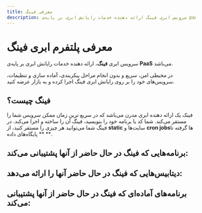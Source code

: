 ```yaml
---
title: معرفی فینگ
description: سرویس ابری فینگ ارائه دهنده خدمات رایانش ابری بر پایه‌ی paas می‌باشد
---
```



# معرفی پلتفرم ابری فینگ

سرویس ابری **فینگ**، ارائه دهنده خدمات رایانش ابری بر پایه‌ی **PaaS** می‌باشد. 

در محیطی امن، سریع و بدون انجام مراحل پیکربندی، آماده سازی و تنظیمات، سرویس‌های خود را بر روی رایانش ابری فینگ اجرا کرده و به بازار عرضه کنید.

## فینگ چیست؟

فینک یک ارائه دهنده ابری مدرن می‌باشد که در سریع ترین زمان ممکن سرویس شما را مستقر می‌کند.
شما کد یا برنامه خود را بنویسید، فینگ آن را ساخته و اجرا می‌کند.
در فینگ شما می‌توانید هر چیزی را مستقر کنید، از **static** سایت‌ها و **cron jobs**‌ها گرفته تا ** پایگاه‌های داده **.

## برنامه‌هایی که فینگ در حال حاضر از آنها پشتیبانی می‌کند:

<Catalog>
  <AppCatalog  platform="node" title="NodeJS" href="/platform/node" />
  <AppCatalog  platform="static" title="Static" href="/platform/static" />
  <AppCatalog  platform="react" title="React" href="/platform/react" />
  <AppCatalog  platform="next" title="Next.js" href="/platform/next" />
  <AppCatalog  platform="nuxt" title="Nuxt.js" href="/platform/nuxt" />
  <AppCatalog  platform="vue" title="Vue" href="/platform/vue" />
  <AppCatalog  platform="gatsby" title="Gatsby" href="/platform/gatsby" />
  <AppCatalog  platform="flask" title="Flask" href="/platform/flask" />
  <AppCatalog  platform="docker" title="Docker" href="/platform/docker" />
  <AppCatalog  platform="angular" title="Angular" href="/platform/angular" />
  <AppCatalog  platform="nest" title="Nest" href="/platform/nest" />
</Catalog>

## دیتابیس‌هایی که فینگ در حال حاضر آنها را ارائه می‌دهد:
<Catalog>
  <AppCatalog  title="MySQL" href="/database/mysql" src="https://raw.githubusercontent.com/devicons/devicon/master/icons/mysql/mysql-original-wordmark.svg" />
  <AppCatalog  title="PostgreSQL" href="/database/postgresql" src="https://raw.githubusercontent.com/devicons/devicon/master/icons/postgresql/postgresql-original-wordmark.svg" />
  <AppCatalog  title="MongoDB" href="/database/mongodb" src="https://raw.githubusercontent.com/devicons/devicon/master/icons/mongodb/mongodb-original.svg" />
  <AppCatalog  title="Redis" href="/database/redis" src="https://raw.githubusercontent.com/devicons/devicon/master/icons/redis/redis-original.svg" />
  <AppCatalog  title="InfluxDB" href="/database/influxdb" src="https://influxdata.github.io/branding/img/downloads/influxdata-logo--symbol--castle-alpha.png" />
</Catalog>

## برنامه‌های آماده‌ای که فینگ در حال حاضر از آنها پشتیبانی می‌کند:

<Catalog>
  <AppCatalog  title="Nginx" href="/service/nginx" src="https://raw.githubusercontent.com/devicons/devicon/master/icons/nginx/nginx-original.svg" />
  <AppCatalog  title="Wordpress" href="/service/wordpress" src="https://raw.githubusercontent.com/devicons/devicon/master/icons/wordpress/wordpress-original.svg" />
  <AppCatalog  title="Gitea" href="/service/gitea" src="https://upload.wikimedia.org/wikipedia/commons/b/bb/Gitea_Logo.svg" />
  <AppCatalog  title="Rapidleech" href="/service/rapidleech" src="https://dev.seedit4.me/assets/img/icons/software/rapidleech.png" />
  <AppCatalog  title="Filestash" href="/service/filestash" src="https://raw.githubusercontent.com/fingcloud/devicon/master/icons/filestash/filestash-original.png" />
  <AppCatalog  title="Grafana" href="/service/grafana" src="https://user-images.githubusercontent.com/10999/43383564-afa9ea6c-93db-11e8-855b-de8be4f79756.png" />
  <AppCatalog  title="Chrome" href="/service/chrome" src="https://upload.wikimedia.org/wikipedia/commons/8/87/Google_Chrome_icon_%282011%29.png" />
  <AppCatalog  title="Joomla" href="/service/joomla" src="https://cdn.iconscout.com/icon/free/png-256/joomla-3628862-3030002.png" />
  <AppCatalog  title="Prestashop" href="/service/prestashop" src="https://cdn-icons-png.flaticon.com/512/825/825533.png" />
  <AppCatalog  title="Ghost" href="/service/ghost" src="https://symbols.getvecta.com/stencil_81/30_ghost-icon.cd1ca3285a.png" />
  <AppCatalog  title="Parse" href="/service/parse" src="https://avatars.githubusercontent.com/u/26932219?s=200&v=4" />
  <AppCatalog  title="Prometheus" href="/service/prometheus" src="https://symbols.getvecta.com/stencil_92/48_prometheus-icon.ef1a6b5d85.png"/>
  <AppCatalog  title="Minio" href="/service/minio" src="https://blog.alexellis.io/content/images/2017/01/minio_light_cir_sm-1.png" />
</Catalog>